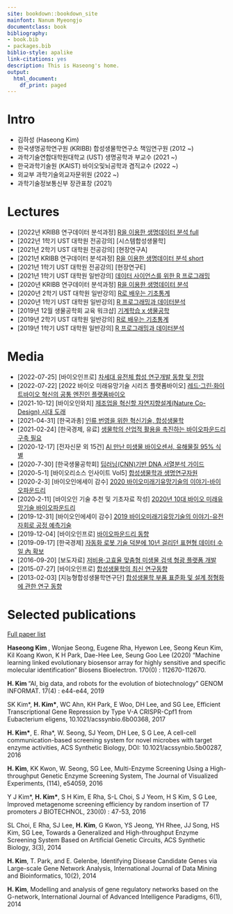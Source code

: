 ```yaml
--- 
site: bookdown::bookdown_site
mainfont: Nanum Myeongjo
documentclass: book
bibliography:
- book.bib
- packages.bib
biblio-style: apalike
link-citations: yes
description: This is Haseong's home.
output:
  html_document:
    df_print: paged
--- 
```


# Intro

* 김하성 (Haseong Kim) 
* 한국생명공학연구원 (KRIBB) 합성생물학연구소 책임연구원 (2012 ~) 
* 과학기술연합대학원대학교 (UST) 생명공학과 부교수 (2021 ~) 
* 한국과학기술원 (KAIST) 바이오및뇌공학과 겸직교수 (2022 ~) 
* 외교부 과학기술외교자문위원 (2022 ~) 
* 과학기술정보통신부 장관표창 (2021)  


# Lectures
* [2022년 KRIBB 연구데이터 분석과정] [R을 이용한 생명데이터 분석 full](https://greendaygh.github.io/kribbr2022/)
* [2022년 1학기 UST 대학원 전공강의] [시스템합성생물학]
* [2021년 2학기 UST 대학원 전공강의] [현장연구A]
<!-- (https://greendaygh.github.io/fieldresearch2021-2/) -->
* [2021년 KRIBB 연구데이터 분석과정] [R을 이용한 생명데이터 분석 short](https://greendaygh.github.io/kribbr2021/)
* [2021년 1학기 UST 대학원 전공강의] [현장연구E]
<!-- (https://greendaygh.github.io/researchE2021/) -->
* [2021년 1학기 UST 대학원 일반강의] [데이터 사이언스를 위한 R 프로그래밍](https://greendaygh.github.io/Rprog2021/)
* [2020년 KRIBB 연구데이터 분석과정] [R을 이용한 생명데이터 분석](https://greendaygh.github.io/KRIBBR2020/)
* [2020년 2학기 UST 대학원 일반강의] [R로 배우는 기초통계](https://greendaygh.github.io/Rstat2020/)
* [2020년 1학기 UST 대학원 일반강의] [R 프로그래밍과 데이터분석](https://greendaygh.github.io/Rprog2020/)
* [2019년 12월 생물공학회 교육 워크샵] [기계학습 x 생물공학](https://github.com/greendaygh/bioengml)
* [2019년 2학기 UST 대학원 일반강의] [R로 배우는 기초통계](https://greendaygh.github.io/Rstat2019/)
* [2019년 1학기 UST 대학원 일반강의] [R 프로그래밍과 데이터분석](https://greendaygh.github.io/Rprog2019/)

# Media

* [2022-07-25] [바이오인프로] [차세대 유전체 합성 연구개발 동향 및 전망](https://www.bioin.or.kr/board.do?num=317494&cmd=view&bid=report) 
* [2022-07-22] [2022 바이오 미래유망기술 시리즈 플랫폼바이오] [레드·그린·화이트바이오 혁신의 공통 엔진인 플랫폼바이오](https://youtu.be/HQwqaGc4Zg4) 
* [2021-10-12] [바이오인와치] [제조업을 혁신할 자연지향설계(Nature Co-Design) 시대 도래](https://www.bioin.or.kr/board.do?num=311389&cmd=view&bid=issue)
* [2021-04-31] [한국과총] [인류 번영을 위한 혁신기술, 합성생물학](http://ebook.kofst.or.kr/book/202104/#page=71)
* [2021-02-24] [한국경제, 유료] [생물학의 산업적 활용을 촉진하는 바이오파운드리 구축 필요](https://www.hankyung.com/it/article/202102096254i)
* [2020-12-17] [전자신문 외 15건] [AI 만난 미생물 바이오센서, 유해물질 95% 식별](https://www.fnnews.com/news/202012161243526206)
* [2020-7-30] [한국생물공학회] [딥러닝(CNN)기반 DNA 서열분석 가이드](http://www.btnews.or.kr/bbs/board.php?bo_table=bt_news&wr_id=342)
* [2020-5-1] [바이오리소스 인사이트 Vol5] [합성생물학과 생명연구자원](https://www.kobis.re.kr/go_document?page_name=publication_bio_insight)
* [2020-2-3] [바이오인에세이 감수] [2020 바이오미래기유망기술의 이야기-바이오파운드리](https://www.bioin.or.kr/board.do?num=304334&cmd=view&bid=essay)
* [2020-2-11] [바이오인 기술 추천 및 기초자료 작성] [2020년 10대 바이오 미래유망기술 바이오파운드리 ](https://www.bioin.or.kr/board.do?num=293995&cmd=view&bid=essay&cPage=1&cate1=all&cate2=all2)
* [2019-12-31] [바이오인에세이 감수] [2019 바이오미래기유망기술의 이야기-유전자회로 공정 예측기술](https://www.bioin.or.kr/board.do?num=292912&cmd=view&bid=essay)
* [2019-12-04] [바이오인프로] [바이오파운드리 동향](https://www.bioin.or.kr/board.do?num=292266&cmd=view&bid=report&cPage=1&cate1=all&cate2=all2)
* [2019-09-17] [한국경제] [자동화 로봇 기술 덕분에 10년 걸리던 표현형 데이터 수일 內 확보](https://www.hankyung.com/it/article/2019091732761)
* [2016-09-20] [보도자료] [저비용·고효율 맞춤형 미생물 검색 형광 플랫폼 개발](https://www.bioin.or.kr/board.do?num=263870&cmd=view&bid=research)
* [2015-07-27] [바이오인프로] [합성생물학의 최신 연구동향](https://www.bioin.or.kr/board.do?num=253760&cmd=view&bid=report)
* [2013-02-03] [지능형합성생물학연구단] [합성생물학 부품 표준화 및 설계 정형화에 관한 연구 동향](http://www.syntheticbiology.or.kr/board.php?db=sub0302&no=44&c=view&page=8)

# Selected publications

[Full paper list](https://oak.kribb.re.kr/researcher-profile?ep=137&type=all&sort_by=dc.date.issued_dt&order=DESC)

**Haseong Kim **, Wonjae Seong, Eugene Rha, Hyewon Lee, Seong Keun Kim, Kil Koang Kwon, K H Park, Dae-Hee Lee, Seung Goo Lee (2020) "Machine learning linked evolutionary biosensor array for highly sensitive and specific molecular identification" Biosens Bioelectron. 170(0) : 112670-112670.

**H. Kim ** "AI, big data, and robots for the evolution of biotechnology" GENOM INFORMAT. 17(4) : e44-e44, 2019

SK Kim\*, **H. Kim\***, WC Ahn, KH Park, E Woo, DH Lee, and SG Lee, Efficient Transcriptional Gene Repression by Type V-A CRISPR-Cpf1 from Eubacterium eligens, 10.1021/acssynbio.6b00368, 2017

**H. Kim\***, E. Rha\*, W. Seong, SJ Yeom, DH Lee, S G Lee, A cell-cell communication-based screening system for novel microbes with target enzyme activities, ACS Synthetic Biology, DOI: 10.1021/acssynbio.5b00287, 2016

**H. Kim**, KK Kwon, W. Seong, SG Lee, Multi-Enzyme Screening Using a High-throughput Genetic Enzyme Screening System, The Journal of Visualized Experiments, (114), e54059, 2016

Y J Kim\*, **H. Kim\***, S H Kim, E Rha, S-L Choi, S J Yeom, H S Kim, S G Lee, Improved metagenome screening efficiency by random insertion of T7 promoters J BIOTECHNOL, 230(0) : 47-53, 2016

SL Choi, E Rha, SJ Lee, **H. Kim**, G Kwon, YS Jeong, YH Rhee, JJ Song, HS Kim, SG Lee, Towards a Generalized and High-throughput Enzyme Screening System Based on Artificial Genetic Circuits, ACS Synthetic Biology, 3(3), 2014

**H. Kim**, T. Park, and E. Gelenbe, Identifying Disease Candidate Genes via Large-scale Gene Network Analysis, International Journal of Data Mining and Bioinformatics, 10(2), 2014

**H. Kim**, Modelling and analysis of gene regulatory networks based on the G-network, International Journal of Advanced Intelligence Paradigms, 6(1), 2014



